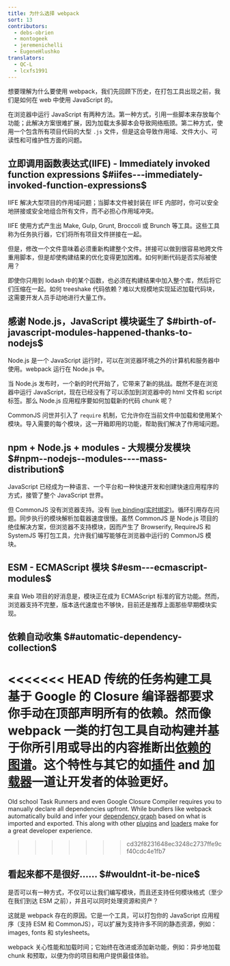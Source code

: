 ```yaml
---
title: 为什么选择 webpack
sort: 13
contributors:
  - debs-obrien
  - montogeek
  - jeremenichelli
  - EugeneHlushko
translators:
  - QC-L
  - lcxfs1991
---
```


想要理解为什么要使用 webpack，我们先回顾下历史，在打包工具出现之前，我们是如何在 web 中使用 JavaScript 的。

在浏览器中运行 JavaScript 有两种方法。第一种方式，引用一些脚本来存放每个功能；此解决方案很难扩展，因为加载太多脚本会导致网络瓶颈。第二种方式，使用一个包含所有项目代码的大型 `.js` 文件，但是这会导致作用域、文件大小、可读性和可维护性方面的问题。

## 立即调用函数表达式(IIFE) - Immediately invoked function expressions $#iifes---immediately-invoked-function-expressions$

IIFE 解决大型项目的作用域问题；当脚本文件被封装在 IIFE 内部时，你可以安全地拼接或安全地组合所有文件，而不必担心作用域冲突。

IIFE 使用方式产生出 Make, Gulp, Grunt, Broccoli 或 Brunch 等工具。这些工具称为任务执行器，它们将所有项目文件拼接在一起。

但是，修改一个文件意味着必须重新构建整个文件。拼接可以做到很容易地跨文件重用脚本，但是却使构建结果的优化变得更加困难。如何判断代码是否实际被使用？

即使你只用到 lodash 中的某个函数，也必须在构建结果中加入整个库，然后将它们压缩在一起。如何 treeshake 代码依赖？难以大规模地实现延迟加载代码块，这需要开发人员手动地进行大量工作。

## 感谢 Node.js，JavaScript 模块诞生了 $#birth-of-javascript-modules-happened-thanks-to-nodejs$

Node.js 是一个 JavaScript 运行时，可以在浏览器环境之外的计算机和服务器中使用。webpack 运行在 Node.js 中。

当 Node.js 发布时，一个新的时代开始了，它带来了新的挑战。既然不是在浏览器中运行 JavaScript，现在已经没有了可以添加到浏览器中的 html 文件和 script 标签。那么 Node.js 应用程序要如何加载新的代码 chunk 呢？

CommonJS 问世并引入了 `require` 机制，它允许你在当前文件中加载和使用某个模块。导入需要的每个模块，这一开箱即用的功能，帮助我们解决了作用域问题。

## npm + Node.js + modules - 大规模分发模块 $#npm--nodejs--modules----mass-distribution$

JavaScript 已经成为一种语言、一个平台和一种快速开发和创建快速应用程序的方式，接管了整个 JavaScript 世界。

但 CommonJS 没有浏览器支持。没有 [live binding(实时绑定)](https://medium.com/webpack/the-state-of-javascript-modules-4636d1774358)。循环引用存在问题。同步执行的模块解析加载器速度很慢。虽然 CommonJS 是 Node.js 项目的绝佳解决方案，但浏览器不支持模块，因而产生了 Browserify, RequireJS 和 SystemJS 等打包工具，允许我们编写能够在浏览器中运行的 CommonJS 模块。

## ESM - ECMAScript 模块 $#esm---ecmascript-modules$

来自 Web 项目的好消息是，模块正在成为 ECMAScript 标准的官方功能。然而，浏览器支持不完整，版本迭代速度也不够快，目前还是推荐上面那些早期模块实现。

## 依赖自动收集 $#automatic-dependency-collection$

<<<<<<< HEAD
传统的任务构建工具基于 Google 的 Closure 编译器都要求你手动在顶部声明所有的依赖。然而像 webpack 一类的打包工具自动构建并基于你所引用或导出的内容推断出[依赖的图谱](/concepts/dependency-graph/)。这个特性与其它的如[插件](/concepts/plugins/) and [加载器](/concepts/loaders/)一道让开发者的体验更好。
=======
Old school Task Runners and even Google Closure Compiler requires you to manually declare all dependencies upfront. While bundlers like webpack automatically build and infer your [dependency graph](/concepts/dependency-graph/) based on what is imported and exported. This along with other [plugins](/concepts/plugins/) and [loaders](/concepts/loaders/) make for a great developer experience.
>>>>>>> cd32f8231648ec3248c2737ffe9cf40cdc4e1fb7

## 看起来都不是很好…… $#wouldnt-it-be-nice$

是否可以有一种方式，不仅可以让我们编写模块，而且还支持任何模块格式（至少在我们到达 ESM 之前），并且可以同时处理资源和资产？

这就是 webpack 存在的原因。它是一个工具，可以打包你的 JavaScript 应用程序（支持 ESM 和 CommonJS），可以扩展为支持许多不同的静态资源，例如：images, fonts 和 stylesheets。

webpack 关心性能和加载时间；它始终在改进或添加新功能，例如：异步地加载 chunk 和预取，以便为你的项目和用户提供最佳体验。
